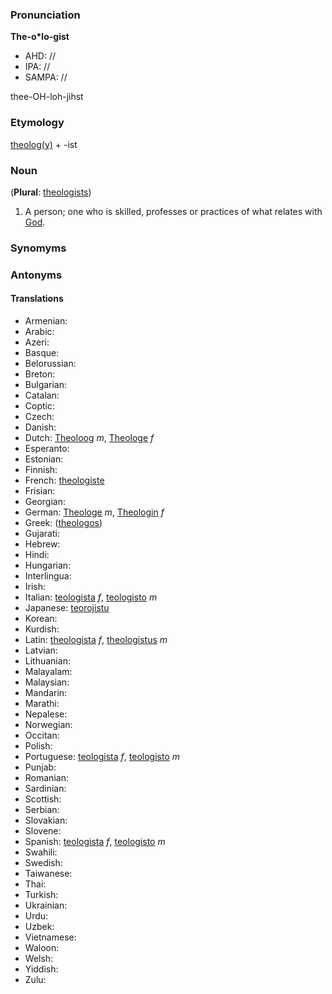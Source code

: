 ===Pronunciation===

'''The-o*lo-gist'''
*AHD: //
*IPA: //
*SAMPA: //
thee-OH-loh-jihst
===Etymology===

[[Theology|theolog(y)]] + -ist
=== Noun ===

('''Plural''': [[theologists]])

#A person; one who is skilled, professes or practices of what relates with [[God]].  
===Synomyms===
===Antonyms===
====Translations====
*Armenian:
*Arabic:
*Azeri:
*Basque:
*Belorussian:
*Breton:
*Bulgarian:
*Catalan:
*Coptic:
*Czech:
*Danish:
*Dutch: [[Theoloog]] ''m'', [[Theologe]] ''f''
*Esperanto:
*Estonian:
*Finnish:
*French: [[theologiste]]
*Frisian:
*Georgian:
*German: [[Theologe]] ''m'', [[Theologin]] ''f''
*Greek: ([[theologos]])
*Gujarati:
*Hebrew:
*Hindi:
*Hungarian:
*Interlingua:
*Irish:
*Italian: [[teologista]] ''f'', [[teologisto]] ''m''
*Japanese: [[teorojistu]]
*Korean:
*Kurdish:
*Latin: [[theologista]] ''f'', [[theologistus]] ''m''
*Latvian:
*Lithuanian:
*Malayalam:
*Malaysian:
*Mandarin:
*Marathi:
*Nepalese:
*Norwegian:
*Occitan:
*Polish:
*Portuguese: [[teologista]] ''f'', [[teologisto]] ''m''
*Punjab:
*Romanian:
*Sardinian:
*Scottish:
*Serbian:
*Slovakian:
*Slovene:
*Spanish: [[teologista]] ''f'', [[teologisto]] ''m''
*Swahili:
*Swedish:
*Taiwanese:
*Thai:
*Turkish:
*Ukrainian:
*Urdu:
*Uzbek:
*Vietnamese:
*Waloon:
*Welsh:
*Yiddish:
*Zulu: